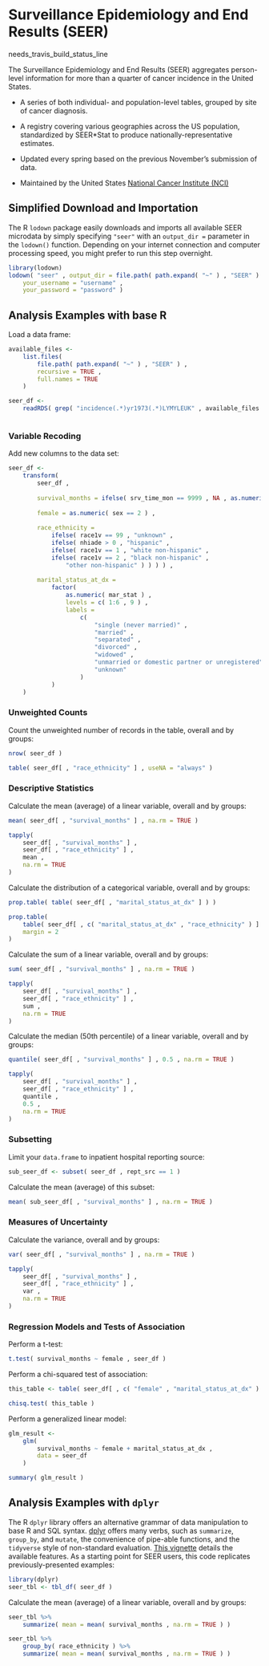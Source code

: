 # Surveillance Epidemiology and End Results (SEER) {-}

needs_travis_build_status_line

The Surveillance Epidemiology and End Results (SEER) aggregates person-level information for more than a quarter of cancer incidence in the United States.

* A series of both individual- and population-level tables, grouped by site of cancer diagnosis.

* A registry covering various geographies across the US population, standardized by SEER*Stat to produce nationally-representative estimates.

* Updated every spring based on the previous November's submission of data.

* Maintained by the United States [National Cancer Institute (NCI)](http://www.cancer.gov/)

## Simplified Download and Importation {-}

The R `lodown` package easily downloads and imports all available SEER microdata by simply specifying `"seer"` with an `output_dir =` parameter in the `lodown()` function. Depending on your internet connection and computer processing speed, you might prefer to run this step overnight.

```r
library(lodown)
lodown( "seer" , output_dir = file.path( path.expand( "~" ) , "SEER" ) , 
	your_username = "username" , 
	your_password = "password" )
```

## Analysis Examples with base R \ {-}

Load a data frame:

```r
available_files <-
	list.files( 
		file.path( path.expand( "~" ) , "SEER" ) , 
		recursive = TRUE , 
		full.names = TRUE 
	)

seer_df <- 
	readRDS( grep( "incidence(.*)yr1973(.*)LYMYLEUK" , available_files , value = TRUE ) )
```

```r

```

### Variable Recoding {-}

Add new columns to the data set:
```r
seer_df <- 
	transform( 
		seer_df , 
		
		survival_months = ifelse( srv_time_mon == 9999 , NA , as.numeric( srv_time_mon ) ) ,
		
		female = as.numeric( sex == 2 ) ,
		
		race_ethnicity =
			ifelse( race1v == 99 , "unknown" ,
			ifelse( nhiade > 0 , "hispanic" , 
			ifelse( race1v == 1 , "white non-hispanic" ,
			ifelse( race1v == 2 , "black non-hispanic" , 
				"other non-hispanic" ) ) ) ) ,
		
		marital_status_at_dx =
			factor( 
				as.numeric( mar_stat ) , 
				levels = c( 1:6 , 9 ) ,
				labels =
					c(
						"single (never married)" ,
						"married" ,
						"separated" ,
						"divorced" ,
						"widowed" ,
						"unmarried or domestic partner or unregistered" ,
						"unknown"
					)
			)
	)
```

### Unweighted Counts {-}

Count the unweighted number of records in the table, overall and by groups:
```r
nrow( seer_df )

table( seer_df[ , "race_ethnicity" ] , useNA = "always" )
```

### Descriptive Statistics {-}

Calculate the mean (average) of a linear variable, overall and by groups:
```r
mean( seer_df[ , "survival_months" ] , na.rm = TRUE )

tapply(
	seer_df[ , "survival_months" ] ,
	seer_df[ , "race_ethnicity" ] ,
	mean ,
	na.rm = TRUE 
)
```

Calculate the distribution of a categorical variable, overall and by groups:
```r
prop.table( table( seer_df[ , "marital_status_at_dx" ] ) )

prop.table(
	table( seer_df[ , c( "marital_status_at_dx" , "race_ethnicity" ) ] ) ,
	margin = 2
)
```

Calculate the sum of a linear variable, overall and by groups:
```r
sum( seer_df[ , "survival_months" ] , na.rm = TRUE )

tapply(
	seer_df[ , "survival_months" ] ,
	seer_df[ , "race_ethnicity" ] ,
	sum ,
	na.rm = TRUE 
)
```

Calculate the median (50th percentile) of a linear variable, overall and by groups:
```r
quantile( seer_df[ , "survival_months" ] , 0.5 , na.rm = TRUE )

tapply(
	seer_df[ , "survival_months" ] ,
	seer_df[ , "race_ethnicity" ] ,
	quantile ,
	0.5 ,
	na.rm = TRUE 
)
```

### Subsetting {-}

Limit your `data.frame` to inpatient hospital reporting source:
```r
sub_seer_df <- subset( seer_df , rept_src == 1 )
```
Calculate the mean (average) of this subset:
```r
mean( sub_seer_df[ , "survival_months" ] , na.rm = TRUE )
```

### Measures of Uncertainty {-}

Calculate the variance, overall and by groups:
```r
var( seer_df[ , "survival_months" ] , na.rm = TRUE )

tapply(
	seer_df[ , "survival_months" ] ,
	seer_df[ , "race_ethnicity" ] ,
	var ,
	na.rm = TRUE 
)
```

### Regression Models and Tests of Association {-}

Perform a t-test:
```r
t.test( survival_months ~ female , seer_df )
```

Perform a chi-squared test of association:
```r
this_table <- table( seer_df[ , c( "female" , "marital_status_at_dx" ) ] )

chisq.test( this_table )
```

Perform a generalized linear model:
```r
glm_result <- 
	glm( 
		survival_months ~ female + marital_status_at_dx , 
		data = seer_df
	)

summary( glm_result )
```

## Analysis Examples with `dplyr` \ {-}

The R `dplyr` library offers an alternative grammar of data manipulation to base R and SQL syntax. [dplyr](https://github.com/tidyverse/dplyr/) offers many verbs, such as `summarize`, `group_by`, and `mutate`, the convenience of pipe-able functions, and the `tidyverse` style of non-standard evaluation. [This vignette](https://cran.r-project.org/web/packages/dplyr/vignettes/dplyr.html) details the available features. As a starting point for SEER users, this code replicates previously-presented examples:

```r
library(dplyr)
seer_tbl <- tbl_df( seer_df )
```
Calculate the mean (average) of a linear variable, overall and by groups:
```r
seer_tbl %>%
	summarize( mean = mean( survival_months , na.rm = TRUE ) )

seer_tbl %>%
	group_by( race_ethnicity ) %>%
	summarize( mean = mean( survival_months , na.rm = TRUE ) )
```


